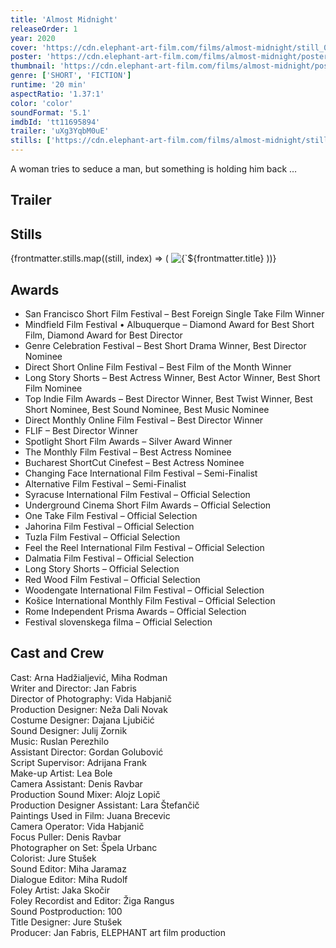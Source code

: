 ```yaml
---
title: 'Almost Midnight'
releaseOrder: 1
year: 2020
cover: 'https://cdn.elephant-art-film.com/films/almost-midnight/still_07.png'
poster: 'https://cdn.elephant-art-film.com/films/almost-midnight/poster.webp'
thumbnail: 'https://cdn.elephant-art-film.com/films/almost-midnight/poster_thumb.webp'
genre: ['SHORT', 'FICTION']
runtime: '20 min'
aspectRatio: '1.37:1'
color: 'color'
soundFormat: '5.1'
imdbId: 'tt11695894'
trailer: 'uXg3YqbM0uE'
stills: ['https://cdn.elephant-art-film.com/films/almost-midnight/still_01.png', 'https://cdn.elephant-art-film.com/films/almost-midnight/still_04.png', 'https://cdn.elephant-art-film.com/films/almost-midnight/still_07.png', 'https://cdn.elephant-art-film.com/films/almost-midnight/still_08.png', 'https://cdn.elephant-art-film.com/films/almost-midnight/still_09.png']
---
```



A woman tries to seduce a man, but something is holding him back …

## Trailer

<YouTube id={frontmatter.trailer} class="md:mx-24 xl:mx-12 my-6" />

## Stills

<div class="grid grid-cols-1 sm:grid-cols-2 lg:grid-cols-3 gap-2">
    {frontmatter.stills.map((still, index) => (
        <img src={still} alt={`${frontmatter.title} - Still ${index}`} class="!my-0" />
    ))}
</div>

## Awards

- San Francisco Short Film Festival – Best Foreign Single Take Film Winner
- Mindfield Film Festival • Albuquerque – Diamond Award for Best Short Film, Diamond Award for Best Director
- Genre Celebration Festival – Best Short Drama Winner, Best Director Nominee
- Direct Short Online Film Festival – Best Film of the Month Winner
- Long Story Shorts – Best Actress Winner, Best Actor Winner, Best Short Film Nominee
- Top Indie Film Awards – Best Director Winner, Best Twist Winner, Best Short Nominee, Best Sound Nominee, Best Music Nominee
- Direct Monthly Online Film Festival – Best Director Winner
- FLIF – Best Director Winner
- Spotlight Short Film Awards – Silver Award Winner
- The Monthly Film Festival – Best Actress Nominee
- Bucharest ShortCut Cinefest – Best Actress Nominee
- Changing Face International Film Festival – Semi-Finalist
- Alternative Film Festival – Semi-Finalist
- Syracuse International Film Festival – Official Selection
- Underground Cinema Short Film Awards – Official Selection
- One Take Film Festival – Official Selection
- Jahorina Film Festival – Official Selection
- Tuzla Film Festival – Official Selection
- Feel the Reel International Film Festival – Official Selection
- Dalmatia Film Festival – Official Selection
- Long Story Shorts – Official Selection
- Red Wood Film Festival – Official Selection
- Woodengate International Film Festival – Official Selection
- Košice International Monthly Film Festival – Official Selection
- Rome Independent Prisma Awards – Official Selection
- Festival slovenskega filma – Official Selection

## Cast and Crew

<span class="font-light">Cast:</span> <span class="font-medium">Arna Hadžialjević, Miha Rodman</span>  
<span class="font-light">Writer and Director:</span> <span class="font-medium">Jan Fabris</span>  
<span class="font-light">Director of Photography:</span> <span class="font-medium">Vida Habjanič</span>  
<span class="font-light">Production Designer:</span> <span class="font-medium">Neža Dali Novak</span>  
<span class="font-light">Costume Designer:</span> <span class="font-medium">Dajana Ljubičić</span>  
<span class="font-light">Sound Designer:</span> <span class="font-medium">Julij Zornik</span>  
<span class="font-light">Music:</span> <span class="font-medium">Ruslan Perezhilo</span>  
<span class="font-light">Assistant Director:</span> <span class="font-medium">Gordan Golubović</span>  
<span class="font-light">Script Supervisor:</span> <span class="font-medium">Adrijana Frank</span>  
<span class="font-light">Make-up Artist:</span> <span class="font-medium">Lea Bole</span>  
<span class="font-light">Camera Assistant:</span> <span class="font-medium">Denis Ravbar</span>  
<span class="font-light">Production Sound Mixer:</span> <span class="font-medium">Alojz Lopič</span>  
<span class="font-light">Production Designer Assistant:</span> <span class="font-medium">Lara Štefančič</span>  
<span class="font-light">Paintings Used in Film:</span> <span class="font-medium">Juana Brecevic</span>  
<span class="font-light">Camera Operator:</span> <span class="font-medium">Vida Habjanič</span>  
<span class="font-light">Focus Puller:</span> <span class="font-medium">Denis Ravbar</span>  
<span class="font-light">Photographer on Set:</span> <span class="font-medium">Špela Urbanc</span>  
<span class="font-light">Colorist:</span> <span class="font-medium">Jure Stušek</span>  
<span class="font-light">Sound Editor:</span> <span class="font-medium">Miha Jaramaz</span>  
<span class="font-light">Dialogue Editor:</span> <span class="font-medium">Miha Rudolf</span>  
<span class="font-light">Foley Artist:</span> <span class="font-medium">Jaka Skočir</span>  
<span class="font-light">Foley Recordist and Editor:</span> <span class="font-medium">Žiga Rangus</span>  
<span class="font-light">Sound Postproduction:</span> <span class="font-medium">100</span>  
<span class="font-light">Title Designer:</span> <span class="font-medium">Jure Stušek</span>  
<span class="font-light">Producer:</span> <span class="font-medium">Jan Fabris, ELEPHANT art film production</span>  
